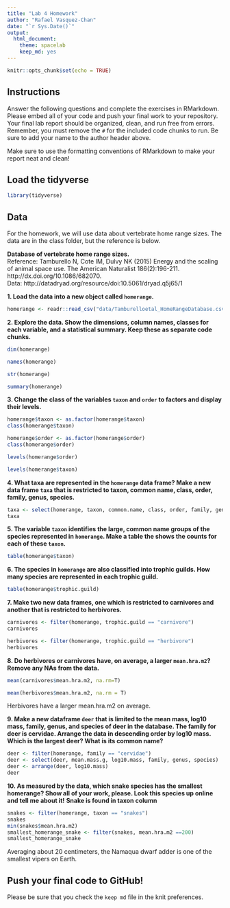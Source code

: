 ```yaml
---
title: "Lab 4 Homework"
author: "Rafael Vasquez-Chan"
date: "`r Sys.Date()`"
output:
  html_document: 
    theme: spacelab
    keep_md: yes
---
```


```r
knitr::opts_chunk$set(echo = TRUE)
```

## Instructions
Answer the following questions and complete the exercises in RMarkdown. Please embed all of your code and push your final work to your repository. Your final lab report should be organized, clean, and run free from errors. Remember, you must remove the `#` for the included code chunks to run. Be sure to add your name to the author header above.  

Make sure to use the formatting conventions of RMarkdown to make your report neat and clean!  

## Load the tidyverse
```r
library(tidyverse)
```

## Data
For the homework, we will use data about vertebrate home range sizes. The data are in the class folder, but the reference is below.  

**Database of vertebrate home range sizes.**  
Reference: Tamburello N, Cote IM, Dulvy NK (2015) Energy and the scaling of animal space use. The American Naturalist 186(2):196-211. http://dx.doi.org/10.1086/682070.  
Data: http://datadryad.org/resource/doi:10.5061/dryad.q5j65/1  

**1. Load the data into a new object called `homerange`.**
```r
homerange <- readr::read_csv("data/Tamburelloetal_HomeRangeDatabase.csv")
```

**2. Explore the data. Show the dimensions, column names, classes for each variable, and a statistical summary. Keep these as separate code chunks.**  
```r
dim(homerange)
```
```r
names(homerange)
```
```r
str(homerange)
```
```r
summary(homerange)
```



**3. Change the class of the variables `taxon` and `order` to factors and display their levels.**  
```r
homerange$taxon <- as.factor(homerange$taxon)
class(homerange$taxon)
```
```r
homerange$order <- as.factor(homerange$order)
class(homerange$order)
```
```r
levels(homerange$order)
```
```r
levels(homerange$taxon)
```


**4. What taxa are represented in the `homerange` data frame? Make a new data frame `taxa` that is restricted to taxon, common name, class, order, family, genus, species.**  
```r
taxa <- select(homerange, taxon, common.name, class, order, family, genus, species)
taxa
```


**5. The variable `taxon` identifies the large, common name groups of the species represented in `homerange`. Make a table the shows the counts for each of these `taxon`.** 
```r
table(homerange$taxon)
```


**6. The species in `homerange` are also classified into trophic guilds. How many species are represented in each trophic guild.**  
```r
table(homerange$trophic.guild)
```


**7. Make two new data frames, one which is restricted to carnivores and another that is restricted to herbivores.**  
```r
carnivores <- filter(homerange, trophic.guild == "carnivore")
carnivores
```
```r
herbivores <- filter(homerange, trophic.guild == "herbivore")
herbivores
```


**8. Do herbivores or carnivores have, on average, a larger `mean.hra.m2`? Remove any NAs from the data.**  
```r
mean(carnivores$mean.hra.m2, na.rm=T)
```

```r
mean(herbivores$mean.hra.m2, na.rm = T)
```
Herbivores have a larger mean.hra.m2 on average.

**9. Make a new dataframe `deer` that is limited to the mean mass, log10 mass, family, genus, and species of deer in the database. The family for deer is cervidae. Arrange the data in descending order by log10 mass. Which is the largest deer? What is its common name?**  
```r
deer <- filter(homerange, family == "cervidae")
deer <- select(deer, mean.mass.g, log10.mass, family, genus, species)
deer <- arrange(deer, log10.mass)
deer
```


**10. As measured by the data, which snake species has the smallest homerange? Show all of your work, please. Look this species up online and tell me about it!** **Snake is found in taxon column**  
```r
snakes <- filter(homerange, taxon == "snakes")
snakes
min(snakes$mean.hra.m2)
smallest_homerange_snake <- filter(snakes, mean.hra.m2 ==200)
smallest_homerange_snake
```
Averaging about 20 centimeters, the Namaqua dwarf adder is one of the smallest vipers on Earth.

## Push your final code to GitHub!
Please be sure that you check the `keep md` file in the knit preferences.   